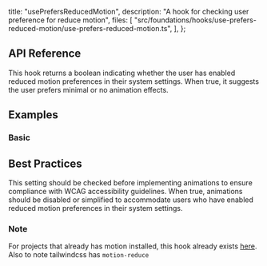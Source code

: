   title: "usePrefersReducedMotion",
  description: "A hook for checking user preference for reduce motion",
  files: [
    "src/foundations/hooks/use-prefers-reduced-motion/use-prefers-reduced-motion.ts",
  ],
};

## API Reference

This hook returns a boolean indicating whether the user has enabled reduced motion preferences in their system settings. When true, it suggests the user prefers minimal or no animation effects.

## Examples

### Basic

<Preview slug="use-prefers-reduced-motion" />

## Best Practices

This setting should be checked before implementing animations to ensure compliance with WCAG accessibility guidelines. When true, animations should be disabled or simplified to accommodate users who have enabled reduced motion preferences in their system settings.

### Note

For projects that already has motion installed, this hook already exists [here](https://motion.dev/docs/react-use-reduced-motion). Also to note tailwindcss has `motion-reduce`